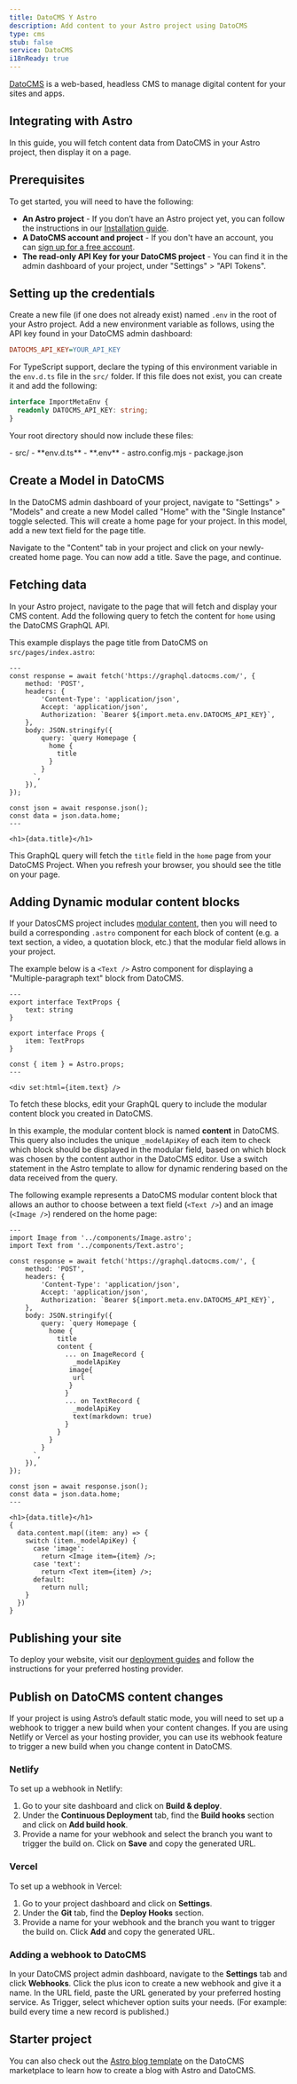 ```yaml
---
title: DatoCMS Y Astro
description: Add content to your Astro project using DatoCMS
type: cms
stub: false
service: DatoCMS
i18nReady: true
---
```


[DatoCMS](https://datocms.com/) is a web-based, headless CMS to manage digital content for your sites and apps.

## Integrating with Astro

In this guide, you will fetch content data from DatoCMS in your Astro project, then display it on a page.

## Prerequisites

To get started, you will need to have the following:

- **An Astro project** - If you don’t have an Astro project yet, you can follow the instructions in our [Installation guide](/en/install/auto/).
- **A DatoCMS account and project** - If you don't have an account, you can [sign up for a free account](https://dashboard.datocms.com/signup).
- **The read-only API Key for your DatoCMS project** - You can find it in the admin dashboard of your project, under "Settings" > "API Tokens".

## Setting up the credentials

Create a new file (if one does not already exist) named `.env` in the root of your Astro project. Add a new environment variable as follows, using the API key found in your DatoCMS admin dashboard: 

```ini title=".env"
DATOCMS_API_KEY=YOUR_API_KEY
```

For TypeScript support, declare the typing of this environment variable in the `env.d.ts` file in the `src/` folder. If this file does not exist, you can create it and add the following:

```ts title="src/env.d.ts"
interface ImportMetaEnv {
  readonly DATOCMS_API_KEY: string;
}
```


Your root directory should now include these files:

<FileTree title="Project Structure">
- src/
  - **env.d.ts**
- **.env**
- astro.config.mjs
- package.json
</FileTree>

## Create a Model in DatoCMS

In the DatoCMS admin dashboard of your project, navigate to "Settings" > "Models" and create a new Model called "Home" with the "Single Instance" toggle selected. This will create a home page for your project. In this model, add a new text field for the page title.

Navigate to the "Content" tab in your project and click on your newly-created home page. You can now add a title. Save the page, and continue.

## Fetching data

In your Astro project, navigate to the page that will fetch and display your CMS content. Add the following query to fetch the content for `home` using the DatoCMS GraphQL API.

This example displays the page title from DatoCMS on `src/pages/index.astro`:

```astro title="src/pages/index.astro"
---
const response = await fetch('https://graphql.datocms.com/', {
	method: 'POST',
	headers: {
		'Content-Type': 'application/json',
		Accept: 'application/json',
		Authorization: `Bearer ${import.meta.env.DATOCMS_API_KEY}`,
	},
	body: JSON.stringify({
		query: `query Homepage {
          home {
            title
          }
        }
      `,
	}),
});

const json = await response.json();
const data = json.data.home;
---

<h1>{data.title}</h1>

```

This GraphQL query will fetch the `title` field in the `home` page from your DatoCMS Project. When you refresh your browser, you should see the title on your page.

## Adding Dynamic modular content blocks

If your DatosCMS project includes [modular content](https://www.datocms.com/docs/content-modelling/modular-content), then you will need to build a corresponding `.astro` component for each block of content (e.g. a text section, a video, a quotation block, etc.) that the modular field allows in your project.

The example below is a `<Text />` Astro component for displaying a "Multiple-paragraph text" block from DatoCMS. 

```astro title="src/components/Text.astro"
---
export interface TextProps {
	text: string
}

export interface Props {
	item: TextProps
}

const { item } = Astro.props;
---

<div set:html={item.text} />

```
To fetch these blocks, edit your GraphQL query to include the modular content block you created in DatoCMS. 

In this example, the modular content block is named **content** in DatoCMS. This query also includes the unique `_modelApiKey` of each item to check which block should be displayed in the modular field, based on which block was chosen by the content author in the DatoCMS editor. Use a switch statement in the Astro template to allow for dynamic rendering based on the data received from the query.

The following example represents a DatoCMS modular content block that allows an author to choose between a text field (`<Text />`) and an image (`<Image />`) rendered on the home page:

```astro title="src/pages/index.astro" ins={2,3, 16-27, 39-50}
---
import Image from '../components/Image.astro';
import Text from '../components/Text.astro';

const response = await fetch('https://graphql.datocms.com/', {
	method: 'POST',
	headers: {
		'Content-Type': 'application/json',
		Accept: 'application/json',
		Authorization: `Bearer ${import.meta.env.DATOCMS_API_KEY}`,
	},
	body: JSON.stringify({
		query: `query Homepage {
          home {
            title
            content {
              ... on ImageRecord {
                _modelApiKey
               image{
                url
               }
              }
              ... on TextRecord {
                _modelApiKey
                text(markdown: true)
              }
            }
          }
        }
      `,
	}),
});

const json = await response.json();
const data = json.data.home;
---

<h1>{data.title}</h1>
{
  data.content.map((item: any) => {
    switch (item._modelApiKey) {
      case 'image':
        return <Image item={item} />;
      case 'text':
        return <Text item={item} />;
      default:
        return null;
    }
  })
}

```


## Publishing your site

To deploy your website, visit our [deployment guides](/en/guides/deploy/) and follow the instructions for your preferred hosting provider.

## Publish on DatoCMS content changes

If your project is using Astro’s default static mode, you will need to set up a webhook to trigger a new build when your content changes. If you are using Netlify or Vercel as your hosting provider, you can use its webhook feature to trigger a new build when you change content in DatoCMS.

### Netlify

To set up a webhook in Netlify:

1. Go to your site dashboard and click on **Build & deploy**.
2. Under the **Continuous Deployment** tab, find the **Build hooks** section and click on **Add build hook**.
3. Provide a name for your webhook and select the branch you want to trigger the build on. Click on **Save** and copy the generated URL.

### Vercel

To set up a webhook in Vercel:

1. Go to your project dashboard and click on **Settings**.
2. Under the **Git** tab, find the **Deploy Hooks** section.
3. Provide a name for your webhook and the branch you want to trigger the build on. Click **Add** and copy the generated URL.

### Adding a webhook to DatoCMS

In your DatoCMS project admin dashboard, navigate to the **Settings** tab and click **Webhooks**. Click the plus icon to create a new webhook and give it a name. In the URL field, paste the URL generated by your preferred hosting service. As Trigger, select whichever option suits your needs. (For example: build every time a new record is published.)

## Starter project
You can also check out the [Astro blog template](https://www.datocms.com/marketplace/starters/astro-template-blog) on the DatoCMS marketplace to learn how to create a blog with Astro and DatoCMS.
